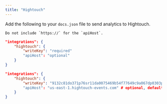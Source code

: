 ```yaml
---
title: "Hightouch"
---
```


Add the following to your `docs.json` file to send analytics to Hightouch.

<Info>

    Do not include `https://` for the `apiHost`.

</Info>

<CodeGroup>

```json Analytics options in docs.json
"integrations": {
    "hightouch": {
        "writeKey": "required"
        "apiHost": "optional"
    }
}
```

```json Example
"integrations": {
    "hightouch": {
        "writeKey": "9132c81do371p76sr11da0075469b54f77649c9a067dp0303p56q0q64n072336"
        "apiHost": "us-east-1.hightouch-events.com" # optional, defaults to `us-east-1.hightouch-events.com`
    }
}
```

</CodeGroup>
